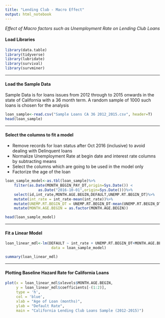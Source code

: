 ```yaml
---
title: "Lending Club - Macro Effect"
output: html_notebook
---
```

 _Effect of Macro factors such as Unemployment Rate on Lending Club Loans_

#### Load Libraries
```r
library(data.table)
library(tidyverse)
library(lubridate)
library(survival)
library(survminer)
```

---

#### Load the Sample Data
Sample Data is for loans issues from 2012 through to 2015 onwards in the state of California with a 36 month term. A random sample of 1000 such loans is chosen for the analysis
```r
loan_sample<-read.csv("Sample Loans CA 36 2012_2015.csv", header=T)
head(loan_sample)
```

---

#### Select the columns to fit a model

- Remove records for loan status after Oct 2016 (inclusive) to avoid dealing with Delinquent loans
- Normalize Unemployment Rate at begin date and interest rate columns by subtracting means
- Select the columns which are going to be used in the model only
- Factorize the age of the loan

```r
loan_sample_model<-as.tbl(loan_sample)%>%
    filter(as.Date(MONTH_BEGIN_PAY_DT,origin=Sys.Date()) < 
               as.Date("2016-10-01",origin=Sys.Date()))%>%
    select(id,int_rate,MONTH.AGE.BEGIN,DEFAULT,UNEMP.RT.BEGIN_DT)%>%
    mutate(int_rate = int_rate-mean(int_rate))%>%
    mutate(UNEMP.RT.BEGIN_DT = UNEMP.RT.BEGIN_DT-mean(UNEMP.RT.BEGIN_DT))%>%
    mutate(MONTH.AGE.BEGIN = as.factor(MONTH.AGE.BEGIN))

head(loan_sample_model)
```

---

#### Fit a Linear Model
```r
loan_linear_mdl<-lm(DEFAULT ~ int_rate + UNEMP.RT.BEGIN_DT+MONTH.AGE.BEGIN - 1,
                     data = loan_sample_model)

summary(loan_linear_mdl)

```

---

#### Plotting Baseline Hazard Rate for California Loans
```r
plot(x = loan_linear_mdl$xlevels$MONTH.AGE.BEGIN,
     y = loan_linear_mdl$coefficients[-(1:2)],
     type = 'h',
     col = 'blue',
     xlab = "Age of Loan (months)",
     ylab = "Default Rate",
     main = "California Lending Club Loans Sample (2012-2015)")
```
